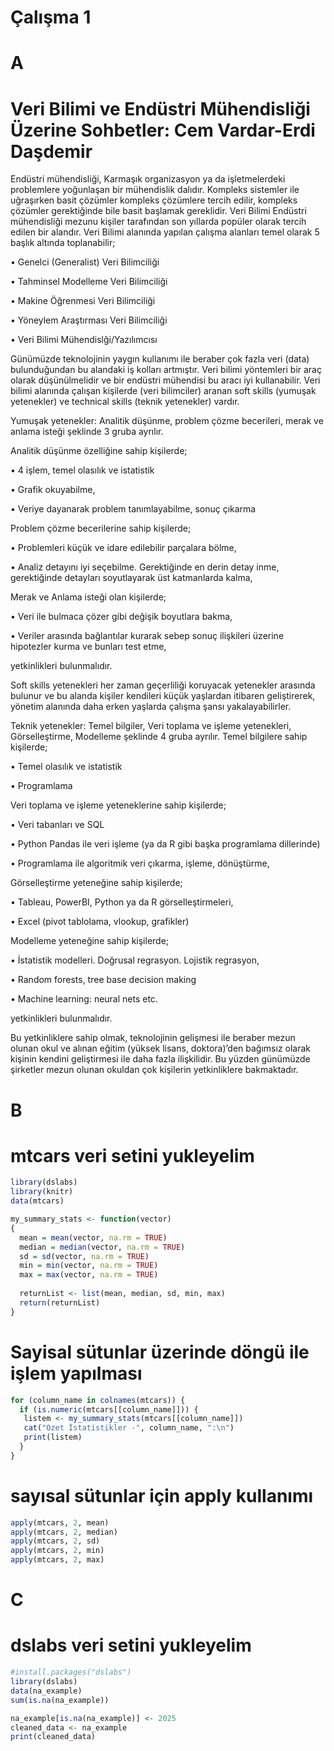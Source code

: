 # Çalışma 1

# A

# Veri Bilimi ve Endüstri Mühendisliği Üzerine Sohbetler: Cem Vardar-Erdi Daşdemir

Endüstri mühendisliği, Karmaşık organizasyon ya da işletmelerdeki problemlere yoğunlaşan bir mühendislik dalıdır. Kompleks sistemler ile uğraşırken basit çözümler kompleks çözümlere tercih edilir, kompleks çözümler gerektiğinde bile basit başlamak gereklidir. Veri Bilimi Endüstri mühendisliği mezunu kişiler tarafından son yıllarda popüler olarak tercih edilen bir alandır. Veri Bilimi alanında yapılan çalışma alanları temel olarak 5 başlık altında toplanabilir;

• Genelci (Generalist) Veri Bilimciliği

• Tahminsel Modelleme Veri Bilimciliği

• Makine Öğrenmesi Veri Bilimciliği

• Yöneylem Araştırması Veri Bilimciliği

• Veri Bilimi Mühendislği/Yazılımcısı

Günümüzde teknolojinin yaygın kullanımı ile beraber çok fazla veri (data) bulunduğundan bu alandaki iş kolları artmıştır. Veri bilimi yöntemleri bir araç olarak düşünülmelidir ve bir endüstri mühendisi bu aracı iyi kullanabilir. Veri bilimi alanında çalışan kişilerde (veri bilimciler) aranan soft skills (yumuşak yetenekler) ve technical skills (teknik yetenekler) vardır.

Yumuşak yetenekler: Analitik düşünme, problem çözme becerileri, merak ve anlama isteği şeklinde 3 gruba ayrılır.

Analitik düşünme özelliğine sahip kişilerde;

• 4 işlem, temel olasılık ve istatistik

• Grafik okuyabilme,

• Veriye dayanarak problem tanımlayabilme, sonuç çıkarma

Problem çözme becerilerine sahip kişilerde;

• Problemleri küçük ve idare edilebilir parçalara bölme,

• Analiz detayını iyi seçebilme. Gerektiğinde en derin detay inme, gerektiğinde detayları soyutlayarak üst katmanlarda kalma,

Merak ve Anlama isteği olan kişilerde;

• Veri ile bulmaca çözer gibi değişik boyutlara bakma,

• Veriler arasında bağlantılar kurarak sebep sonuç ilişkileri üzerine hipotezler kurma ve bunları test etme,

yetkinlikleri bulunmalıdır.

Soft skills yetenekleri her zaman geçerliliği koruyacak yetenekler arasında bulunur ve bu alanda kişiler kendileri küçük yaşlardan itibaren geliştirerek, yönetim alanında daha erken yaşlarda çalışma şansı yakalayabilirler.

Teknik yetenekler: Temel bilgiler, Veri toplama ve işleme yetenekleri, Görselleştirme, Modelleme şeklinde 4 gruba ayrılır. Temel bilgilere sahip kişilerde;

• Temel olasılık ve istatistik

• Programlama

Veri toplama ve işleme yeteneklerine sahip kişilerde;

• Veri tabanları ve SQL

• Python Pandas ile veri işleme (ya da R gibi başka programlama dillerinde)

• Programlama ile algoritmik veri çıkarma, işleme, dönüştürme,

Görselleştirme yeteneğine sahip kişilerde;

• Tableau, PowerBI, Python ya da R görselleştirmeleri,

• Excel (pivot tablolama, vlookup, grafikler)

Modelleme yeteneğine sahip kişilerde;

• İstatistik modelleri. Doğrusal regrasyon. Lojistik regrasyon,

• Random forests, tree base decision making

• Machine learning: neural nets etc.

yetkinlikleri bulunmalıdır.

Bu yetkinliklere sahip olmak, teknolojinin gelişmesi ile beraber mezun olunan okul ve alınan eğitim (yüksek lisans, doktora)’den bağımsız olarak kişinin kendini geliştirmesi ile daha fazla ilişkilidir. Bu yüzden günümüzde şirketler mezun olunan okuldan çok kişilerin yetkinliklere bakmaktadır.

# B

# mtcars veri setini yukleyelim

```r
library(dslabs)  
library(knitr)  
data(mtcars)  

my_summary_stats <- function(vector) 
{
  mean = mean(vector, na.rm = TRUE)
  median = median(vector, na.rm = TRUE)
  sd = sd(vector, na.rm = TRUE)
  min = min(vector, na.rm = TRUE)
  max = max(vector, na.rm = TRUE)
  
  returnList <- list(mean, median, sd, min, max)
  return(returnList)
}
```

# Sayisal sütunlar üzerinde döngü ile işlem yapılması

```r
for (column_name in colnames(mtcars)) {
  if (is.numeric(mtcars[[column_name]])) {
   listem <- my_summary_stats(mtcars[[column_name]])
   cat("Ozet İstatistikler -", column_name, ":\n")
   print(listem)
  }
}
```

# sayısal sütunlar için apply kullanımı

```r
apply(mtcars, 2, mean)
apply(mtcars, 2, median)
apply(mtcars, 2, sd)
apply(mtcars, 2, min)
apply(mtcars, 2, max)
```

# C

# dslabs veri setini yukleyelim

```r
#install.packages("dslabs")
library(dslabs)
data(na_example)
sum(is.na(na_example))

na_example[is.na(na_example)] <- 2025
cleaned_data <- na_example 
print(cleaned_data)
```
